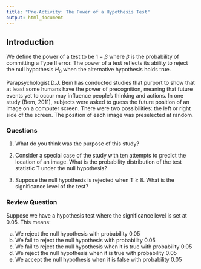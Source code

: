 ---
title: "Pre-Activity: The Power of a Hypothesis Test"
output: html_document
---

## Introduction

We define the power of a test to be 1 − $\beta$ where $\beta$ is the probability of committing a Type II error. The power of a test reflects its ability to reject the null hypothesis $H_0$ when the alternative hypothesis holds true.

Parapsychologist D.J. Bem has conducted studies that purport to show that at least some humans have the power of precognition, meaning that future events yet to occur may influence people’s thinking and actions. In one study (Bem, 2011), subjects were asked to guess the future position of an image on a computer screen. There were
two possibilities: the left or right side of the screen. The position of each image was
preselected at random.

### Questions

1. What do you think was the purpose of this study?

2. Consider a special case of the study with ten attempts to predict the location of an image. What is the probability distribution of the test statistic T under the null hypothesis?

3. Suppose the null hypothesis is rejected when T ≥ 8. What is the significance level of the test?

### Review Question

Suppose we have a hypothesis test where the significance level is set at 0.05. This means:

(a) We reject the null hypothesis with probability 0.05  
(b) We fail to reject the null hypothesis with probability 0.05  
(c) We fail to reject the null hypothesis when it is true with probability 0.05  
(d) We reject the null hypothesis when it is true with probability 0.05  
(e) We accept the null hypothesis when it is false with probability 0.05
